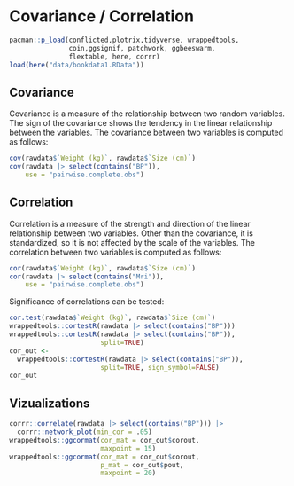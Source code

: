 # Covariance / Correlation

```r
pacman::p_load(conflicted,plotrix,tidyverse, wrappedtools,
               coin,ggsignif, patchwork, ggbeeswarm,
               flextable, here, corrr)
load(here("data/bookdata1.RData"))
```

## Covariance

Covariance is a measure of the relationship between two random variables. The sign of the covariance shows the tendency in the linear relationship between the variables. The covariance between two variables is computed as follows:

```r
cov(rawdata$`Weight (kg)`, rawdata$`Size (cm)`)
cov(rawdata |> select(contains("BP")), 
    use = "pairwise.complete.obs")
```

## Correlation

Correlation is a measure of the strength and direction of the linear relationship between two variables. Other than the covariance, it is standardized, so it is not affected by the scale of the variables. The correlation between two variables is computed as follows:

```r
cor(rawdata$`Weight (kg)`, rawdata$`Size (cm)`)
cor(rawdata |> select(contains("Mri")), 
    use = "pairwise.complete.obs")
```

Significance of correlations can be tested:

```r
cor.test(rawdata$`Weight (kg)`, rawdata$`Size (cm)`)
wrappedtools::cortestR(rawdata |> select(contains("BP")))
wrappedtools::cortestR(rawdata |> select(contains("BP")),
                       split=TRUE)
cor_out <- 
  wrappedtools::cortestR(rawdata |> select(contains("BP")),
                       split=TRUE, sign_symbol=FALSE)
cor_out
```

## Vizualizations

```r
corrr::correlate(rawdata |> select(contains("BP"))) |> 
  corrr::network_plot(min_cor = .05)
wrappedtools::ggcormat(cor_mat = cor_out$corout,
                       maxpoint = 15)
wrappedtools::ggcormat(cor_mat = cor_out$corout,
                       p_mat = cor_out$pout,
                       maxpoint = 20)
```
